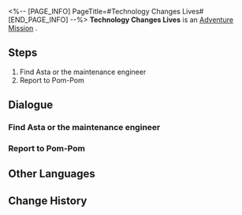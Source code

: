 <%-- [PAGE_INFO]
PageTitle=#Technology Changes Lives#
[END_PAGE_INFO] --%>
{{Stub|Dialogue, characters, and location(s)}}
{{Mission Infobox
|id            = 4050028
|title         = 
|image         = Mission Technology Changes Lives.png
|type          = Adventure
|event_name    = 
|chapter       = 
|requirements  = 
|summary       = <!--official mission summary from Fate's Atlas-->
|characters    = <!--characters that appear in this mission-->
|startLocation = <!--location as it intially appears on the mission screen-->
|world         = <!--i.e. Penacony-->
|area          = <!--i.e. A Child's Dream-->
|prev          = 
|next          = 
|exp           = 
|credits       = 8000
|stellarJade   = 
|other         = {{Card List|Adventure Log*1;Mechanical Parts*1|delim=;}}
}}
'''Technology Changes Lives''' is an [[Adventure Mission]]<!--in [world]-->.

==Steps==
# Find Asta or the maintenance engineer
# Report to Pom-Pom

<!--
==Gameplay Notes==

--><!--
==Trial Character==

-->
==Dialogue==
{{Stub Dialogue}}
{{Dialogue Start}}
:{{tx}}
{{Dialogue End}}

===Find Asta or the maintenance engineer===
{{Mission Description|type=adventure|location=<!--to be added-->|update|The conductor asked you to borrow the space station's manual labor robot from the maintenance engineer or Asta.}}
{{Dialogue Start}}
:{{tx}}
{{Dialogue End}}

===Report to Pom-Pom===
{{Mission Description|type=adventure|location=<!--to be added-->|update|It was a shame, but report to Pom-Pom first!}}
{{Dialogue Start}}
:{{tx}}
{{Dialogue End}}

==Other Languages==
{{Other Languages
|en   = Technology Changes Lives
|zhs  = 科技改变生活
|zht  = 科技改變生活
|ja   = 科学と技術が生活を変える
|ko   = 과학이 삶을 바꾼다
|es   = La tecnología transforma vidas
|fr   = La technologie change la vie
|ru   = Технологии меняют жизнь
|th   = เทคโนโลยีเปลี่ยนชีวิต
|vi   = Khoa Học Thay Đổi Đời Sống
|de   = Technologie verändert das Leben
|id   = Teknologi Mengubah Kehidupan
|pt   = Tecnologia Muda Vidas
}}

==Change History==
{{Change History|1.1}}
